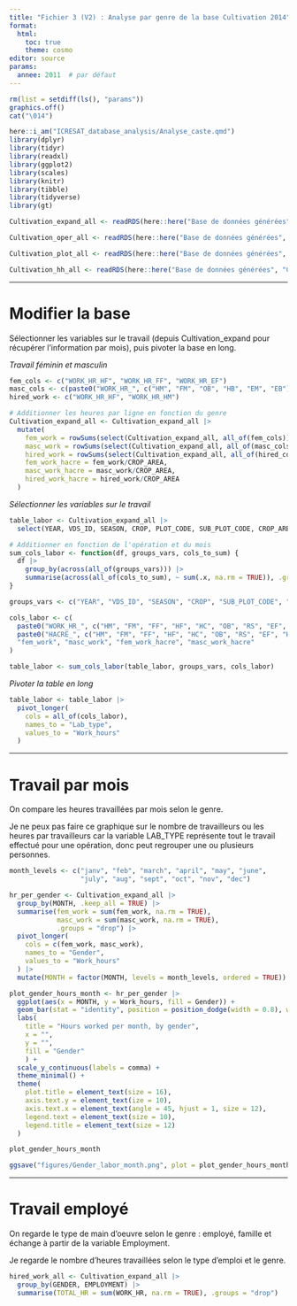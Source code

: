 ```yaml
---
title: "Fichier 3 (V2) : Analyse par genre de la base Cultivation 2014"
format:
  html:
    toc: true
    theme: cosmo
editor: source
params:
  annee: 2011  # par défaut
---
```


```r
rm(list = setdiff(ls(), "params"))
graphics.off()
cat("\014")
```

```r
here::i_am("ICRESAT_database_analysis/Analyse_caste.qmd")
library(dplyr)
library(tidyr)
library(readxl)
library(ggplot2)
library(scales)
library(knitr)
library(tibble)
library(tidyverse)
library(gt)
```

```r
Cultivation_expand_all <- readRDS(here::here("Base de données générées", "Cultivation_expand", "Cultivation_expand_all.rds"))

Cultivation_oper_all <- readRDS(here::here("Base de données générées", "Cultivation_oper", "Cultivation_oper_all.rds"))

Cultivation_plot_all <- readRDS(here::here("Base de données générées", "Cultivation_plot", "Cultivation_plot_all.rds"))

Cultivation_hh_all <- readRDS(here::here("Base de données générées", "Cultivation_hh", "Cultivation_hh_all.rds"))
```


********************************************************************************

# Modifier la base

Sélectionner les variables sur le travail (depuis Cultivation_expand  pour récupérer l'information par mois), puis pivoter la base en long. 

*Travail féminin et masculin*

```r
fem_cols <- c("WORK_HR_HF", "WORK_HR_FF", "WORK_HR_EF")
masc_cols <- c(paste0("WORK_HR_", c("HM", "FM", "OB", "HB", "EM", "EB")))
hired_work <- c("WORK_HR_HF", "WORK_HR_HM")

# Additionner les heures par ligne en fonction du genre
Cultivation_expand_all <- Cultivation_expand_all |>
  mutate(
    fem_work = rowSums(select(Cultivation_expand_all, all_of(fem_cols)), na.rm = TRUE),
    masc_work = rowSums(select(Cultivation_expand_all, all_of(masc_cols)), na.rm = TRUE),
    hired_work = rowSums(select(Cultivation_expand_all, all_of(hired_cols)), na.rm = TRUE),
    fem_work_hacre = fem_work/CROP_AREA,
    masc_work_hacre = masc_work/CROP_AREA,
    hired_work_hacre = hired_work/CROP_AREA
  )
```


*Sélectionner les variables sur le travail*

```r
table_labor <- Cultivation_expand_all |>
  select(YEAR, VDS_ID, SEASON, CROP, PLOT_CODE, SUB_PLOT_CODE, CROP_AREA, MONTH, OPERATION, contains(c("WORK_HR", "HACRE")), fem_work, masc_work, fem_work_hacre, masc_work_hacre)

# Additionner en fonction de l'opération et du mois
sum_cols_labor <- function(df, groups_vars, cols_to_sum) {
  df |>
    group_by(across(all_of(groups_vars))) |>
    summarise(across(all_of(cols_to_sum), ~ sum(.x, na.rm = TRUE)), .groups = "drop")
}

groups_vars <- c("YEAR", "VDS_ID", "SEASON", "CROP", "SUB_PLOT_CODE", "CROP_AREA", "MONTH", "OPERATION")

cols_labor <- c(
  paste0("WORK_HR_", c("HM", "FM", "FF", "HF", "HC", "OB", "RS", "EF", "HB", "EM", "FC", "EB", "T")),
  paste0("HACRE_", c("HM", "FM", "FF", "HF", "HC", "OB", "RS", "EF", "HB", "EM", "FC", "EB", "T")),
  "fem_work", "masc_work", "fem_work_hacre", "masc_work_hacre"
)

table_labor <- sum_cols_labor(table_labor, groups_vars, cols_labor)
```


*Pivoter la table en long*

```r
table_labor <- table_labor |>
  pivot_longer(
    cols = all_of(cols_labor),
    names_to = "Lab_type",
    values_to = "Work_hours"
  )
```


********************************************************************************

# Travail par mois

On compare les heures travaillées par mois selon le genre. 

Je ne peux pas faire ce graphique sur le nombre de travailleurs ou les heures par travailleurs car la variable LAB_TYPE représente tout le travail effectué pour une opération, donc peut regrouper une ou plusieurs personnes. 

```r
month_levels <- c("janv", "feb", "march", "april", "may", "june",
                  "july", "aug", "sept", "oct", "nov", "dec")

hr_per_gender <- Cultivation_expand_all |>
  group_by(MONTH, .keep_all = TRUE) |>
  summarise(fem_work = sum(fem_work, na.rm = TRUE),
            masc_work = sum(masc_work, na.rm = TRUE),
            .groups = "drop") |>
  pivot_longer(
    cols = c(fem_work, masc_work),
    names_to = "Gender",
    values_to = "Work_hours"
  ) |>
  mutate(MONTH = factor(MONTH, levels = month_levels, ordered = TRUE))
```

```r
plot_gender_hours_month <- hr_per_gender |>
  ggplot(aes(x = MONTH, y = Work_hours, fill = Gender)) +
  geom_bar(stat = "identity", position = position_dodge(width = 0.8), witdh = 0.6) +
  labs(
    title = "Hours worked per month, by gender",
    x = "",
    y = "",
    fill = "Gender"
    ) +
  scale_y_continuous(labels = comma) +
  theme_minimal() +
  theme(
    plot.title = element_text(size = 16),
    axis.text.y = element_text(ize = 10),
    axis.text.x = element_text(angle = 45, hjust = 1, size = 12),
    legend.text = element_text(size = 10),
    legend.title = element_text(size = 12)
  )

plot_gender_hours_month
```

```r
ggsave("figures/Gender_labor_month.png", plot = plot_gender_hours_month, widtch = 8, height = 6, dpi = 300)
```



********************************************************************************

# Travail employé

On regarde le type de main d'oeuvre selon le genre : employé, famille et échange à partir de la variable Employment. 

Je regarde le nombre d'heures travaillées selon le type d'emploi et le genre. 

```r
hired_work_all <- Cultivation_expand_all |>
  group_by(GENDER, EMPLOYMENT) |>
  summarise(TOTAL_HR = sum(WORK_HR, na.rm = TRUE), .groups = "drop")
```




